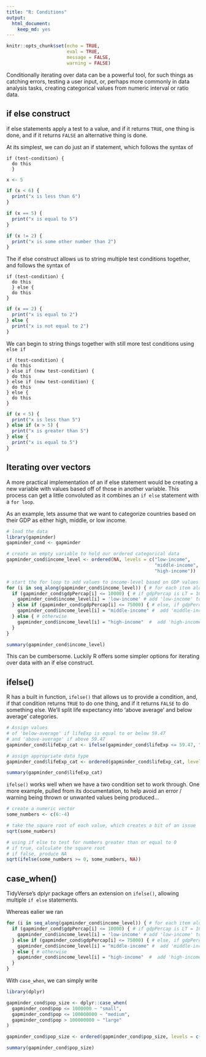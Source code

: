 ```yaml
---
title: "R: Conditions"
output:
  html_document:
    keep_md: yes
---
```


```r
knitr::opts_chunk$set(echo = TRUE,
                      eval = TRUE,
                      message = FALSE,
                      warning = FALSE)
```

Conditionally iterating over data can be a powerful tool, for such things as catching errors, testing a user input, or, perhaps more commonly in data analysis tasks, creating categorical values from numeric interval or ratio data.

## if else construct

if else statements apply a test to a value, and if it returns `TRUE`, one thing is done, and if it returns `FALSE` an alternative thing is done.

At its simplest, we can do just an if statement, which follows the syntax of

```
if (test-condition) {
  do this
  }
```

```r
x <- 5

if (x < 6) {
  print("x is less than 6")
}

if (x == 5) {
  print("x is equal to 5")
}

if (x != 2) {
  print("x is some other number than 2")
}
```

The if else construct allows us to string multiple test conditions together, and follows the syntax of

```
if (test-condition) {
  do this
  } else {
  do this
}
```

```r
if (x == 2) {
  print("x is equal to 2")
} else {
  print("x is not equal to 2")
}
```

We can begin to string things together with still more test conditions using `else if`

```
if (test-condition) {
  do this
} else if (new test-condition) {
  do this
} else if (new test-condition) {
  do this
} else {
  do this
}
```

```r
if (x < 5) {
  print("x is less than 5")
} else if (x > 5) {
  print("x is greater than 5")
} else {
  print("x is equal to 5")
}
```

## Iterating over vectors

A more practical implementation of an if else statement would be creating a new variable with values based off of those in another variable. This process can get a little convoluted as it combines an `if else` statement with a `for loop`.

As an example, lets assume that we want to categorize countries based on their GDP as either high, middle, or low income.

```r
# load the data
library(gapminder)
gapminder_cond <- gapminder

# create an empty variable to hold our ordered categorical data
gapminder_cond$income_level <- ordered(NA, levels = c("low-income",
                                                      "middle-income",
                                                      "high-income"))

# start the for loop to add values to income-level based on GDP values
for (i in seq_along(gapminder_cond$income_level)) { # for each item along the dataframe
  if (gapminder_cond$gdpPercap[i] <= 10000) { # if gdpPercap is LT = 10000
    gapminder_cond$income_level[i] = 'low-income' # add 'low-income' to that observation's income level variable
  } else if (gapminder_cond$gdpPercap[i] <= 75000) { # else, if gdpPercap is LT = 75000
    gapminder_cond$income_level[i] = "middle-income" #  add 'middle-income' to that observation's income level variable
  } else { # otherwise
    gapminder_cond$income_level[i] = "high-income"  #  add 'high-income' to that observation's income level variable
  }
}

summary(gapminder_cond$income_level)
```

This can be cumbersome. Luckily R offers some simpler options for iterating over data with an if else construct.

## ifelse()

R has a built in function, `ifelse()` that allows us to provide a condition, and, if that condition returns `TRUE` to do one thing, and if it returns `FALSE` to do something else. We'll split life expectancy into 'above average' and below average' categories.

```r
# Assign values
# of 'below-average' if lifeExp is equal to or below 59.47 
# and 'above-average' if above 59.47
gapminder_cond$lifeExp_cat <- ifelse(gapminder_cond$lifeExp <= 59.47, "below-average", "above-average")

# assign appropriate data type
gapminder_cond$lifeExp_cat <- ordered(gapminder_cond$lifeExp_cat, levels = c("below-average", "above-average"))

summary(gapminder_cond$lifeExp_cat)
```

`ifelse()` works well when we have a two condition set to work through. One more example, pulled from its documentation, to help avoid an error / warning being thrown or unwanted values being produced...

```r
# create a numeric vector
some_numbers <- c(6:-4)

# take the square root of each value, which creates a bit of an issue
sqrt(some_numbers)

# using if else to test for numbers greater than or equal to 0
# if true, calculate the square root
# if false, produce NA
sqrt(ifelse(some_numbers >= 0, some_numbers, NA))
```

## case_when()

TidyVerse's dplyr package offers an extension on `ifelse()`, allowing multiple `if else` statements.

Whereas ealier we ran

```r
for (i in seq_along(gapminder_cond$income_level)) { # for each item along the dataframe
  if (gapminder_cond$gdpPercap[i] <= 10000) { # if gdpPercap is LT = 10000
    gapminder_cond$income_level[i] = 'low-income' # add 'low-income' to that observation's income level variable
  } else if (gapminder_cond$gdpPercap[i] <= 75000) { # else, if gdpPercap is LT = 75000
    gapminder_cond$income_level[i] = "middle-income" #  add 'middle-income' to that observation's income level variable
  } else { # otherwise
    gapminder_cond$income_level[i] = "high-income"  #  add 'high-income' to that observation's income level variable
  }
}
```

With `case_when`, we can simply write

```r
library(dplyr)

gapminder_cond$pop_size <- dplyr::case_when(
  gapminder_cond$pop <= 1000000 ~ "small",
  gapminder_cond$pop <= 100000000 ~ "medium",
  gapminder_cond$pop > 100000000 ~ "large"
)

gapminder_cond$pop_size <- ordered(gapminder_cond$pop_size, levels = c("small", "medium", "large"))

summary(gapminder_cond$pop_size)
```




